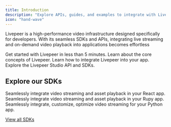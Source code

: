 ```yaml
---
title: Introduction
description: "Explore APIs, guides, and examples to integrate with Livepeer."
icon: "hand-wave"
---
```


Livepeer is a high-performance video infrastructure designed specifically for
developers. With its seamless SDKs and APIs, integrating live streaming and
on-demand video playback into applications becomes effortless

<CardGroup cols={2}>
  <Card title="Quickstart" href="/developers/quick-start" icon="bolt-lightning">
    Get started with Livepeer in less than 5 minutes.
  </Card>
  <Card title="Core Concepts" href="/developers/core-concepts" icon="file">
    Learn about the core concepts of Livepeer.
  </Card>
  <Card title="Guides" href="/developers/guides/overview" icon="book">
    Learn how to integrate Livepeer into your app.
  </Card>
  <Card
    title="API References"
    href="/api-reference/overview/introduction"
    icon="code"
  >
    Explore the Livepeer Studio API and SDKs.
  </Card>
</CardGroup>

## Explore our SDKs

<CardGroup cols={3}>
  <Card
    title="React / React Native"
    icon="react"
    color="#5ED2F3"
    href="/sdks/livepeer-react"
  >
    Seamlessly integrate video streaming and asset playback in your React app.
  </Card>
  <Card title="Ruby" icon="gem" color="#ac0d01" href="/sdks/ruby">
    Seamlessly integrate video streaming and asset playback in your Rupy app.
  </Card>
  <Card title="Python" icon="python" color="#F7D044" href="/sdks/python">
    Seamlessly integrate, customize, optimize video streaming for your Python app.
  </Card>
</CardGroup>

[View all SDKs](/sdks/introduction)
